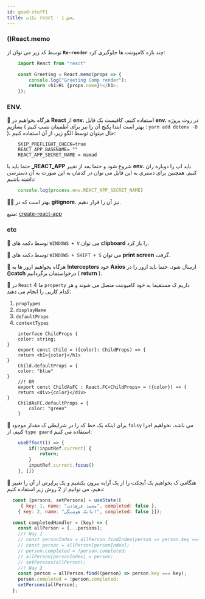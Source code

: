 ```yaml
---
id: good-stuff1
title: نکات react - بخش 1
---
```


### ()React.memo

توسط کد زیر می توان از **`Re-render`** چند باره کامپوننت ها جلوگیری کرد:

```js
    import React from "react"

    const Greeting = React.memo(props => {
        console.log("Greeting Comp render");
        return <h1>Hi {props.name}!</h1>;
    });
```

### ENV.

🎉 هرگاه بخواهیم در **React** از **env.** استفاده کنیم، کافیست یک فایل **env.** در روت پروژه بسازیم ( بهتر است ابتدا پکیج آن را نیز برای اطمینان نصب کنیم : `yarn add dotenv -D` )، حال میتوان توسط الگو زیر، از آن استفاده کنیم:

```text
    SKIP_PREFLIGHT_CHECK=true
    REACT_APP_BASENAME= ""
    REACT_APP_SECRET_NAME = mamad
```

حتما باید با **_REACT_APP** شروع شود و حتما بعد از تغییر **env.** باید اپ را دوباره ران کنیم.
همچنین برای دستری به این فایل می توان در کدمان به این صورت به آن دسترسی داشته باشیم:

```jsx
    console.log(process.env.REACT_APP_SECRET_NAME)
```

🎉🎉 بهتر است که در **gitignore.** نیز آن را قرار دهیم.

منبع: [create-react-app](https://create-react-app.dev/docs/adding-custom-environment-variables/)

### etc

🎉 توسط دکمه های `WINDOWS + V` می توان **clipboard** را باز کرد.

🎉 توسط دکمه های `WINDOWS + SHIFT + S` می توان **print screen** گرفت.

🎉 هرگاه بخواهیم ارور ها به **Interceptors** خود **Axios** ارسال شود، حتما باید ارور را در **()catch** درخواستمان برگردانیم ( **return** ).

🎉 در `React` ما 4 `property` داریم ک مستقیما به خود کامپوننت متصل می شوند و هر کدام کاریی را انجام می دهند:

1. `propTypes`
2. `displayName`
3. `defaultProps`
4. `contextTypes`

```tsx
    interface ChildProps {
    color: string;
}
    export const Child = ({color}: ChildProps) => {
    return <h1>{color}</h1>
}
    Child.defaultProps = {
    color: "blue"
}
    //! OR
    export const ChildAsFC : React.FC<ChildProps> = ({color}) => {
    return <div>{color}</div>
}
    ChildAsFC.defaultProps = {
        color: "green"
    }
```

🎉 برای اینکه یک خط کد را در شرایطی ک مقدار موجود `falsy` می باشد، نخواهیم اجرا کنیم، از `type guard` استفاده می کنیم:

```jsx
    useEffect(() => {
        if(!inputRef.current) {
            return;
        }
        inputRef.current.focus()
    }, [])
```

🎉 هنگامی ک بخواهیم یک آبجکت را از یک آرایه بیرون بکشیم و یک پراپرتی از آن را تغییر دهیم، می توانیم از 2 روش زیر استفاده کنیم:

```jsx
  const [persons, setPersons] = useState([
     { key: 1, name: "محمد فرهادی", completed: false },
    { key: 2, name: "اتابک هوشنگی", completed: false }]);

  const completedHandler = (key) => {
    const allPerson = [...persons];
    //! Way 1
    // const personIndex = allPerson.findIndex(person => person.key === key);
    // const person = allPerson[personIndex];
    // person.completed = !person.completed;
    // allPerson[personIndex] = person;
    // setPersons(allPerson);
    //! Way 2
    const person = allPerson.find((person) => person.key === key);
    person.completed = !person.completed;
    setPersons(allPerson);
  };
```
